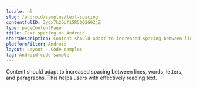```yaml
---
locale: nl
slug: /android/samples/text-spacing
contentfulID: 3ygx7k26Uf15R5QQ2G02jZ
type: pageContentPage
title: Text spacing on Android
shortDescription: Content should adapt to increased spacing between lines, words, letters, and paragraphs.
platformFilter: Android
layout: Layout - Code samples
tag: Android code sample
---
```


Content should adapt to increased spacing between lines, words, letters, and paragraphs. This helps users with effectively reading text.

<CodeSample id="text-spacing" locale="nl" platform="android"/>